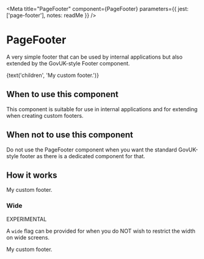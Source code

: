 
<Meta
  title="PageFooter"
  component={PageFooter}
  parameters={{
    jest: ['page-footer'],
    notes: readMe
  }}
/>

# PageFooter

A very simple footer that can be used by internal applications but also extended
by the GovUK-style Footer component.

<Preview withToolbar>
  <Story name="PageFooter">
    <PageFooter
      className={text('className')}
      id={text('id')}
      wide={boolean('wide')}
    >
      {text('children', 'My custom footer.')}
    </PageFooter>
  </Story>
</Preview>

<Props of={PageFooter} />


## When to use this component

This component is suitable for use in internal applications and for extending when creating custom footers.


## When not to use this component

Do not use the PageFooter component when you want the standard GovUK-style footer as there is a dedicated component for that.


## How it works

<Preview>
  <Story name="Standard">
    <PageFooter>
      My custom footer.
    </PageFooter>
  </Story>
</Preview>


### Wide

EXPERIMENTAL

A `wide` flag can be provided for when you do NOT wish to restrict the width on wide screens.

<Preview>
  <Story name="Wide">
    <PageFooter
      wide
    >
      My custom footer.
    </PageFooter>
  </Story>
</Preview>
